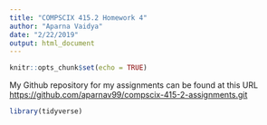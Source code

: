 ```yaml
---
title: "COMPSCIX 415.2 Homework 4"
author: "Aparna Vaidya"
date: "2/22/2019"
output: html_document
---
```


```r
knitr::opts_chunk$set(echo = TRUE)
```


My Github repository for my assignments can be found at this URL <https://github.com/aparnav99/compscix-415-2-assignments.git>


```r
library(tidyverse)
```

